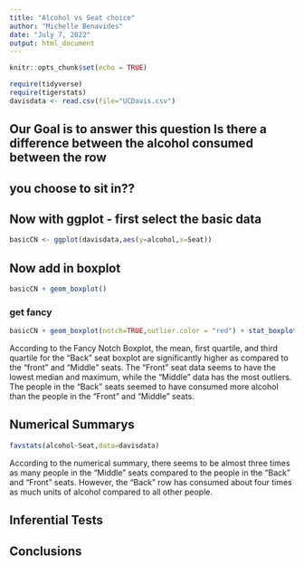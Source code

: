 ```yaml
---
title: "Alcohol vs Seat choice"
author: "Michelle Benavides"
date: "July 7, 2022"
output: html_document
---
```


```r
knitr::opts_chunk$set(echo = TRUE)
```

```r
require(tidyverse)
require(tigerstats)
davisdata <- read.csv(file="UCDavis.csv")
```
## Our Goal is to answer this question Is there a difference between the alcohol consumed between the row
## you choose to sit in??

## Now with ggplot - first select the basic data

```r
basicCN <- ggplot(davisdata,aes(y=alcohol,x=Seat))
```
## Now add in boxplot

```r
basicCN + geom_boxplot()
```
  
  
### get fancy  

```r
basicCN + geom_boxplot(notch=TRUE,outlier.color = "red") + stat_boxplot(geom ='errorbar') + labs(title="Fancy notch boxplot \n with 2 lines")
```

According to the Fancy Notch Boxplot, the mean, first quartile, and third quartile for the "Back" seat boxplot are significantly higher as  compared to the "front" and "Middle" seats. The "Front" seat data seems to have the lowest median and maximum, while the "Middle" data has the most outliers. The people in the "Back" seats seemed to have consumed more alcohol than the people in the "Front" and "Middle" seats. 

## Numerical Summarys 

```r
favstats(alcohol~Seat,data=davisdata)
```

According to the numerical summary, there seems to be almost three times as many people in the "Middle" seats compared to the people in the "Back" and "Front" seats. However, the "Back" row has consumed about four times as much units of alcohol compared to all other people. 

## Inferential Tests

## Conclusions


